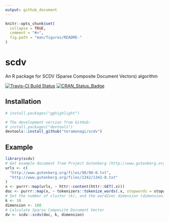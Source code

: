 ```yaml
---
output: github_document
---
```


<!-- README.md is generated from README.Rmd. Please edit that file -->

```r
knitr::opts_chunk$set(
  collapse = TRUE,
  comment = "#>",
  fig.path = "man/figures/README-"
)
```

# scdv
An R package for SCDV (Sparse Composite Document Vectors) algorithm

[![Travis-CI Build
Status](https://api.travis-ci.com/teramonagi/scdv.svg?branch=master)](https://travis-ci.com/teramonagi/scdv)
[![CRAN\_Status\_Badge](https://www.r-pkg.org/badges/version/gghighlight)](https://cran.r-project.org/package=scdv)

## Installation

``` r
# install.packages("gghighlight")

# The development version from GitHub:
# install.packages("devtools")
devtools::install_github("teramonagi/scdv")
```

## Example
``` r
library(scdv)
# Get example document from Project Gutenberg (http://www.gutenberg.org/wiki/Main_Page)
urls <- c(
  "http://www.gutenberg.org/files/98/98-0.txt",
  "http://www.gutenberg.org/files/1342/1342-0.txt"
)
x <- purrr::map(urls, ~ httr::content(httr::GET(.x)))
doc <- purrr::map(x, ~ tokenizers::tokenize_words(.x, stopwords = stopwords::stopwords("en"))[[1]])
# Set the number of cluster (k), and the word2vec dimension (dimension)
k <- 10
dimension <- 100
# Calculate Sparse Composite Document Vector
dv <- scdv::scdv(doc, k, dimension)
```
